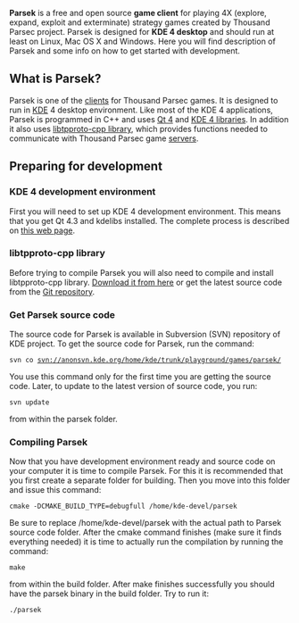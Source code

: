 '''Parsek''' is a free and open source '''game client''' for playing 4X (explore, expand, exploit and exterminate) strategy games created by Thousand Parsec project. Parsek is designed for '''KDE 4 desktop''' and should run at least on Linux, Mac OS X and Windows. Here you will find description of Parsek and some info on how to get started with development.

== What is Parsek? ==
Parsek is one of the [[clients]] for Thousand Parsec games. It is designed to run in [http://www.kde.org/ KDE] 4 desktop environment. Like most of the KDE 4 applications, Parsek is programmed in C++ and uses [http://doc.trolltech.com/latest/ Qt 4] and [http://api.kde.org/4.x-api/kdelibs-apidocs/ KDE 4 libraries]. In addition it also uses [http://www.thousandparsec.net/tp/dev/documents/libtpproto-cpp/html/ libtpproto-cpp library], which provides functions needed to communicate with Thousand Parsec game [[servers]].

== Preparing for development ==

=== KDE 4 development environment ===
First you will need to set up KDE 4 development environment. This means that you get Qt 4.3 and kdelibs installed. The complete process is described on [http://techbase.kde.org/index.php?title=Getting_Started/Build/KDE4 this web page].

=== libtpproto-cpp library ===
Before trying to compile Parsek you will also need to compile and install libtpproto-cpp library. [http://sourceforge.net/project/showfiles.php?group_id=132078&package_id=153887 Download it from here] or get the latest source code from the [http://git.thousandparsec.net/gitweb/gitweb.cgi?p=libtpproto-cpp.git;a=summary Git repository].

=== Get Parsek source code ===
The source code for Parsek is available in Subversion (SVN) repository of KDE project. To get the source code for Parsek, run the command:
 
 svn co svn://anonsvn.kde.org/home/kde/trunk/playground/games/parsek/

You use this command only for the first time you are getting the source code. Later, to update to the latest version of source code, you run: 

 svn update

from within the parsek folder.

=== Compiling Parsek ===
Now that you have development environment ready and source code on your computer it is time to compile Parsek. For this it is recommended that you first create a separate folder for building. Then you move into this folder and issue this command: 

 cmake -DCMAKE_BUILD_TYPE=debugfull /home/kde-devel/parsek

Be sure to replace /home/kde-devel/parsek with the actual path to Parsek source code folder. After the cmake command finishes (make sure it finds everything needed) it is time to actually run the compilation by running the command: 

 make

from within the build folder. After make finishes successfully you should have the parsek binary in the build folder. Try to run it:

 ./parsek